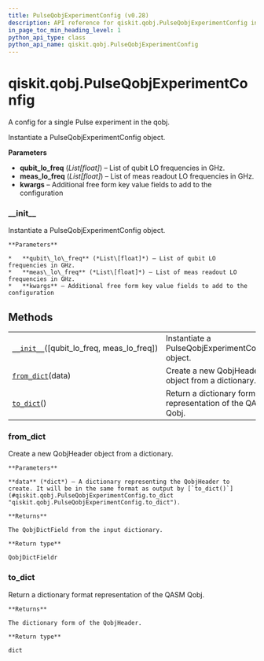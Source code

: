 ```yaml
---
title: PulseQobjExperimentConfig (v0.28)
description: API reference for qiskit.qobj.PulseQobjExperimentConfig in qiskit v0.28
in_page_toc_min_heading_level: 1
python_api_type: class
python_api_name: qiskit.qobj.PulseQobjExperimentConfig
---
```


<span id="qiskit-qobj-pulseqobjexperimentconfig" />

# qiskit.qobj.PulseQobjExperimentConfig

<Class id="qiskit.qobj.PulseQobjExperimentConfig" isDedicatedPage={true} github="https://github.com/qiskit/qiskit/tree/stable/0.18/qiskit/qobj/pulse_qobj.py" signature="PulseQobjExperimentConfig(qubit_lo_freq=None, meas_lo_freq=None, **kwargs)" modifiers="class">
  A config for a single Pulse experiment in the qobj.

  Instantiate a PulseQobjExperimentConfig object.

  **Parameters**

  *   **qubit\_lo\_freq** (*List\[float]*) – List of qubit LO frequencies in GHz.
  *   **meas\_lo\_freq** (*List\[float]*) – List of meas readout LO frequencies in GHz.
  *   **kwargs** – Additional free form key value fields to add to the configuration

  ### \_\_init\_\_

  <Function id="qiskit.qobj.PulseQobjExperimentConfig.__init__" signature="__init__(qubit_lo_freq=None, meas_lo_freq=None, **kwargs)">
    Instantiate a PulseQobjExperimentConfig object.

    **Parameters**

    *   **qubit\_lo\_freq** (*List\[float]*) – List of qubit LO frequencies in GHz.
    *   **meas\_lo\_freq** (*List\[float]*) – List of meas readout LO frequencies in GHz.
    *   **kwargs** – Additional free form key value fields to add to the configuration
  </Function>

  ## Methods

  |                                                                                                                                                    |                                                             |
  | -------------------------------------------------------------------------------------------------------------------------------------------------- | ----------------------------------------------------------- |
  | [`__init__`](#qiskit.qobj.PulseQobjExperimentConfig.__init__ "qiskit.qobj.PulseQobjExperimentConfig.__init__")(\[qubit\_lo\_freq, meas\_lo\_freq]) | Instantiate a PulseQobjExperimentConfig object.             |
  | [`from_dict`](#qiskit.qobj.PulseQobjExperimentConfig.from_dict "qiskit.qobj.PulseQobjExperimentConfig.from_dict")(data)                            | Create a new QobjHeader object from a dictionary.           |
  | [`to_dict`](#qiskit.qobj.PulseQobjExperimentConfig.to_dict "qiskit.qobj.PulseQobjExperimentConfig.to_dict")()                                      | Return a dictionary format representation of the QASM Qobj. |

  ### from\_dict

  <Function id="qiskit.qobj.PulseQobjExperimentConfig.from_dict" signature="from_dict(data)" modifiers="classmethod">
    Create a new QobjHeader object from a dictionary.

    **Parameters**

    **data** (*dict*) – A dictionary representing the QobjHeader to create. It will be in the same format as output by [`to_dict()`](#qiskit.qobj.PulseQobjExperimentConfig.to_dict "qiskit.qobj.PulseQobjExperimentConfig.to_dict").

    **Returns**

    The QobjDictField from the input dictionary.

    **Return type**

    QobjDictFieldr
  </Function>

  ### to\_dict

  <Function id="qiskit.qobj.PulseQobjExperimentConfig.to_dict" signature="to_dict()">
    Return a dictionary format representation of the QASM Qobj.

    **Returns**

    The dictionary form of the QobjHeader.

    **Return type**

    dict
  </Function>
</Class>

